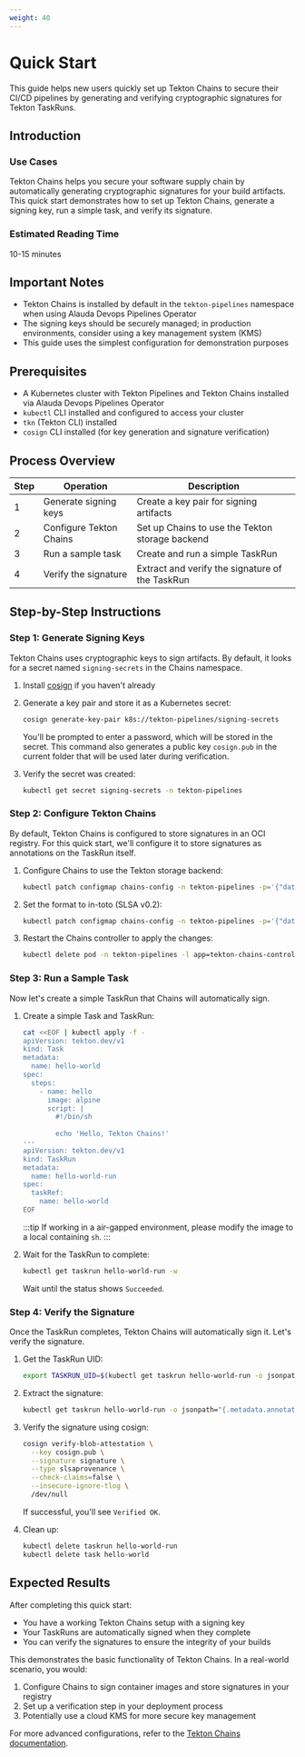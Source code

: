 ```yaml
---
weight: 40
---
```


# Quick Start

This guide helps new users quickly set up Tekton Chains to secure their CI/CD pipelines by generating and verifying cryptographic signatures for Tekton TaskRuns.

## Introduction

### Use Cases

Tekton Chains helps you secure your software supply chain by automatically generating cryptographic signatures for your build artifacts. This quick start demonstrates how to set up Tekton Chains, generate a signing key, run a simple task, and verify its signature.

### Estimated Reading Time

10-15 minutes

## Important Notes

- Tekton Chains is installed by default in the `tekton-pipelines` namespace when using Alauda Devops Pipelines Operator
- The signing keys should be securely managed; in production environments, consider using a key management system (KMS)
- This guide uses the simplest configuration for demonstration purposes

## Prerequisites

- A Kubernetes cluster with Tekton Pipelines and Tekton Chains installed via Alauda Devops Pipelines Operator
- `kubectl` CLI installed and configured to access your cluster
- `tkn` (Tekton CLI) installed
- `cosign` CLI installed (for key generation and signature verification)

## Process Overview

| Step | Operation | Description |
|------|-----------|-------------|
| 1 | Generate signing keys | Create a key pair for signing artifacts |
| 2 | Configure Tekton Chains | Set up Chains to use the Tekton storage backend |
| 3 | Run a sample task | Create and run a simple TaskRun |
| 4 | Verify the signature | Extract and verify the signature of the TaskRun |

## Step-by-Step Instructions

### Step 1: Generate Signing Keys

Tekton Chains uses cryptographic keys to sign artifacts. By default, it looks for a secret named `signing-secrets` in the Chains namespace.

1. Install [cosign](https://github.com/sigstore/cosign/releases) if you haven't already
2. Generate a key pair and store it as a Kubernetes secret:

   ```bash
   cosign generate-key-pair k8s://tekton-pipelines/signing-secrets
   ```

   You'll be prompted to enter a password, which will be stored in the secret. This command also generates a public key `cosign.pub` in the current folder that will be used later during verification.

3. Verify the secret was created:

   ```bash
   kubectl get secret signing-secrets -n tekton-pipelines
   ```

### Step 2: Configure Tekton Chains

By default, Tekton Chains is configured to store signatures in an OCI registry. For this quick start, we'll configure it to store signatures as annotations on the TaskRun itself.

1. Configure Chains to use the Tekton storage backend:

   ```bash
   kubectl patch configmap chains-config -n tekton-pipelines -p='{"data":{"artifacts.taskrun.storage": "tekton"}}'
   ```

2. Set the format to in-toto (SLSA v0.2):

   ```bash
   kubectl patch configmap chains-config -n tekton-pipelines -p='{"data":{"artifacts.taskrun.format": "in-toto"}}'
   ```

3. Restart the Chains controller to apply the changes:

   ```bash
   kubectl delete pod -n tekton-pipelines -l app=tekton-chains-controller
   ```

### Step 3: Run a Sample Task

Now let's create a simple TaskRun that Chains will automatically sign.

1. Create a simple Task and TaskRun:

   ```bash
   cat <<EOF | kubectl apply -f -
   apiVersion: tekton.dev/v1
   kind: Task
   metadata:
     name: hello-world
   spec:
     steps:
       - name: hello
         image: alpine
         script: |
           #!/bin/sh
           
           echo 'Hello, Tekton Chains!'
   ---
   apiVersion: tekton.dev/v1
   kind: TaskRun
   metadata:
     name: hello-world-run
   spec:
     taskRef:
       name: hello-world
   EOF
   ```
  
   :::tip
   If working in a air-gapped environment, please modify the image to a local containing `sh`.
   :::

2. Wait for the TaskRun to complete:

   ```bash
   kubectl get taskrun hello-world-run -w
   ```

   Wait until the status shows `Succeeded`.

### Step 4: Verify the Signature

Once the TaskRun completes, Tekton Chains will automatically sign it. Let's verify the signature.

1. Get the TaskRun UID:

   ```bash
   export TASKRUN_UID=$(kubectl get taskrun hello-world-run -o jsonpath='{.metadata.uid}')
   ```

2. Extract the signature:

   ```bash
   kubectl get taskrun hello-world-run -o jsonpath="{.metadata.annotations.chains\\.tekton\\.dev/signature-taskrun-$TASKRUN_UID}" | base64 -d > signature
   ```

3. Verify the signature using cosign:

   ```bash
   cosign verify-blob-attestation \
     --key cosign.pub \
     --signature signature \
     --type slsaprovenance \
     --check-claims=false \
     --insecure-ignore-tlog \
     /dev/null
   ```

   If successful, you'll see `Verified OK`.

4. Clean up:

   ```bash
   kubectl delete taskrun hello-world-run
   kubectl delete task hello-world
   ```

## Expected Results

After completing this quick start:

- You have a working Tekton Chains setup with a signing key
- Your TaskRuns are automatically signed when they complete
- You can verify the signatures to ensure the integrity of your builds

This demonstrates the basic functionality of Tekton Chains. In a real-world scenario, you would:

1. Configure Chains to sign container images and store signatures in your registry
2. Set up a verification step in your deployment process
3. Potentially use a cloud KMS for more secure key management

For more advanced configurations, refer to the [Tekton Chains documentation](https://tekton.dev/docs/chains/).
